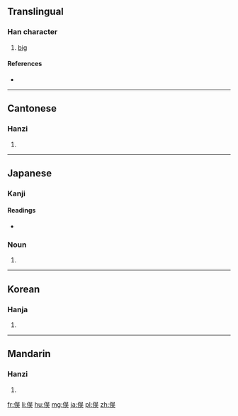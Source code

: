 {{also|俁|保}}
==Translingual==

===Han character===
{{Han char|rn=9|rad=人|as=07|sn=9|four=|canj=人口一大 (ORMK)|ids=⿰[[亻]][[吴]]}}

# [[big]]

====References====
* {{Han ref|kx=0106.041|dkj=00718|hdz=10160.030|uh=4FE3|ud=20451}}

----

==Cantonese==

===Hanzi===
{{yue-hanzi|jyut=[[jyu5]]|y=yu5}}

# {{defn|lang=yue|sort=人07}}

----

==Japanese==

===Kanji===
{{ja-kanji|grade=|rs=人07}}

====Readings====
* {{ja-readings|on=|kun=[[また]] (mata)}}

===Noun===
{{ja-noun|また}} 

# {{alternative form of|股|lang=ja}}

----

==Korean==

===Hanja===
{{ko-hanja|hangeul=오|rv=o|mr=o}}

# {{defn|lang=ko|sort=人07}}

----

==Mandarin==

===Hanzi===
{{cmn-hanzi|tra=俁|pin=[[yǔ]] ([[yu3]])|wg=yü<sup>3</sup>}}

# {{defn|lang=cmn|sort=人07}}

[[fr:俣]]
[[li:俣]]
[[hu:俣]]
[[mg:俣]]
[[ja:俣]]
[[pl:俣]]
[[zh:俣]]